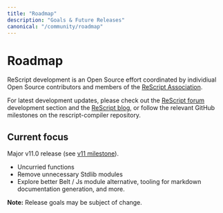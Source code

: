 ```yaml
---
title: "Roadmap"
description: "Goals & Future Releases"
canonical: "/community/roadmap"
---
```


# Roadmap

ReScript development is an Open Source effort coordinated by individiual Open Source contributors and members of the [ReScript Association](https://rescript-association.org).

For latest development updates, please check out the [ReScript forum](https://forum.rescript-lang.org) development section and the [ReScript blog](/blog), or follow the relevant GitHub milestones on the rescript-compiler repository.

## Current focus

Major v11.0 release (see [v11 milestone](https://github.com/rescript-lang/rescript-compiler/issues?q=is%3Aopen+is%3Aissue+milestone%3Av11.0)).

- Uncurried functions
- Remove unnecessary Stdlib modules
- Explore better Belt / Js module alternative, tooling for markdown documentation generation, and more.

**Note:** Release goals may be subject of change.
